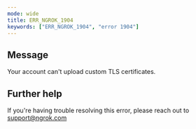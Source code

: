 ```yaml
---
mode: wide
title: ERR_NGROK_1904
keywords: ["ERR_NGROK_1904", "error 1904"]
---
```


## Message

Your account can't upload custom TLS certificates.

## Further help

If you're having trouble resolving this error, please reach out to [support@ngrok.com](mailto:support@ngrok.com?subject=Help%20with%20ERR_NGROK_1904)
